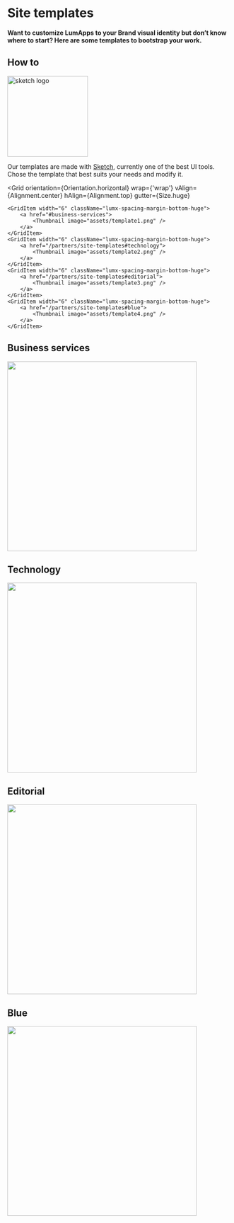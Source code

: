 
# Site templates

**Want to customize LumApps to your Brand visual identity but don’t know where to start?
Here are some templates to bootstrap your work.**

## How to

<p>
  <img src="assets/sketch-logo@2x.png" width="182" alt="sketch logo" className="float-right" />

  Our templates are made with <a href="http://www.sketch.com" target="_blank">Sketch</a>, currently one of the best UI tools. Chose the template that best suits your needs and modify it.
</p>

<Grid
    orientation={Orientation.horizontal}
    wrap={'wrap'}
    vAlign={Alignment.center}
    hAlign={Alignment.top}
    gutter={Size.huge}
>
    <GridItem width="6" className="lumx-spacing-margin-bottom-huge">
        <a href="#business-services">
            <Thumbnail image="assets/template1.png" />
        </a>
    </GridItem>
    <GridItem width="6" className="lumx-spacing-margin-bottom-huge">
        <a href="/partners/site-templates#technology">
            <Thumbnail image="assets/template2.png" />
        </a>
    </GridItem>
    <GridItem width="6" className="lumx-spacing-margin-bottom-huge">
        <a href="/partners/site-templates#editorial">
            <Thumbnail image="assets/template3.png" />
        </a>
    </GridItem>
    <GridItem width="6" className="lumx-spacing-margin-bottom-huge">
        <a href="/partners/site-templates#blue">
            <Thumbnail image="assets/template4.png" />
        </a>
    </GridItem>
</Grid>

## Business services <a name="business-services"/>

<AssetBlock downloadURL="assets/lumapps-template-business-services.sketch">
  <img width="428" src="assets/business-services-thumbnail.png"/>
</AssetBlock>

## Technology <a name="technology"/>

<AssetBlock downloadURL="assets/lumapps-template-technology.sketch">
  <img width="428" src="assets/technology-thumbnail.png"/>
</AssetBlock>

## Editorial <a name="editorial"/>

<AssetBlock downloadURL="assets/lumapps-template-editorial.sketch">
  <img width="428" src="assets/editorial-thumbnail.png"/>
</AssetBlock>

## Blue <a name="blue"/>

<AssetBlock downloadURL="assets/lumapps-template-blue.sketch">
  <img width="428" src="assets/blue-thumbnail.png"/>
</AssetBlock>
